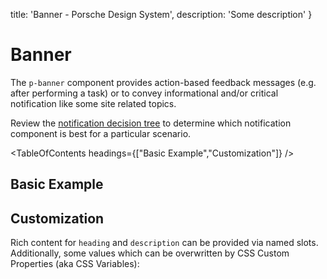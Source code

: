 
  title: 'Banner - Porsche Design System',
  description: 'Some description'
}

# Banner <ComponentStatus tagName="p-banner"></ComponentStatus>

The `p-banner` component provides action-based feedback messages (e.g. after performing a task) or to convey
informational and/or critical notification like some site related topics.

Review the [notification decision tree](/patterns/notifications/decision-tree) to determine which notification component
is best for a particular scenario.

<TableOfContents headings={["Basic Example","Customization"]} />

## Basic Example

<ComponentStory story={bannerStory} />

## Customization

Rich content for `heading` and `description` can be provided via named slots.
Additionally, some values which can be overwritten by CSS Custom Properties (aka CSS Variables):

<ComponentStory story={bannerStoryCustomStyling} />